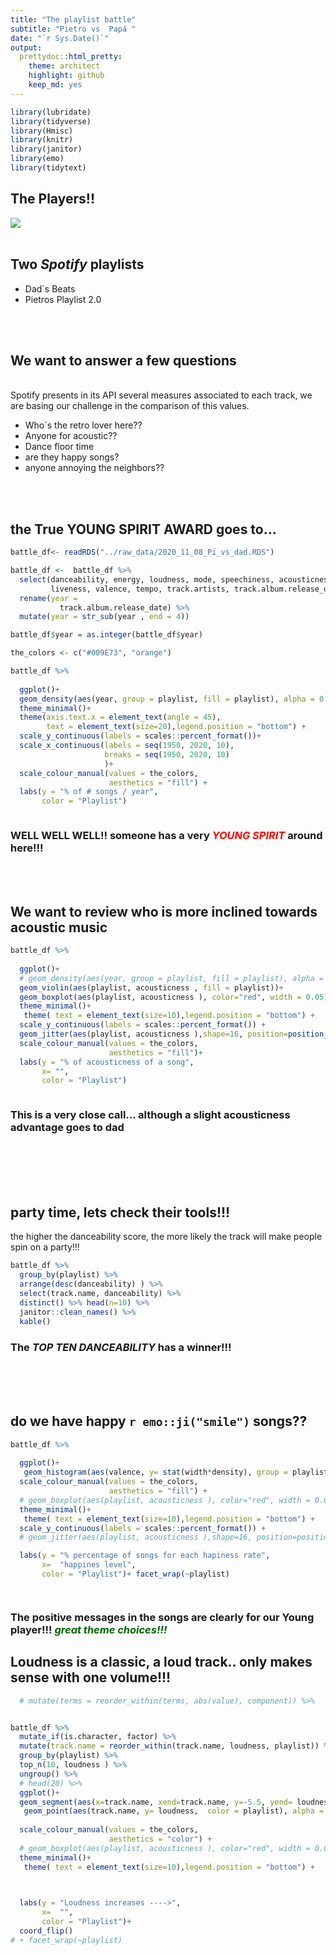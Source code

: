 ```yaml
---
title: "The playlist battle"
subtitle: "Pietro vs  Papá "
date: "`r Sys.Date()`"
output:
  prettydoc::html_pretty:
    theme: architect
    highlight: github
    keep_md: yes
---
```


```r
library(lubridate)
library(tidyverse)
library(Hmisc)
library(knitr)
library(janitor)
library(emo)
library(tidytext)
```



## The Players!!
 ![](Pi_dad.jpeg)
<br>
<br>

## Two *Spotify* playlists

- Dad`s Beats
- Pietros Playlist 2.0

<br>
<br>


## We want to answer a few questions

<br>
Spotify presents in its API several measures associated to each track, we are basing our challenge in the comparison of this values.
<br>

- Who´s the retro lover here??
- Anyone for acoustic??
- Dance floor time
- are they happy songs?
- anyone annoying the neighbors??

<br>
<br>

## the True **YOUNG SPIRIT AWARD** goes to...

```r
battle_df<- readRDS("../raw_data/2020_11_08_Pi_vs_dad.RDS")

battle_df <-  battle_df %>%  
  select(danceability, energy, loudness, mode, speechiness, acousticness, instrumentalness,
         liveness, valence, tempo, track.artists, track.album.release_date, playlist, track.name) %>% unnest(track.artists) %>% 
  rename(year = 
           track.album.release_date) %>% 
  mutate(year = str_sub(year , end = 4))

battle_df$year = as.integer(battle_df$year)

the_colors <- c("#009E73", "orange")

battle_df %>% 
  
  ggplot()+
  geom_density(aes(year, group = playlist, fill = playlist), alpha = 0.7)+
  theme_minimal()+
  theme(axis.text.x = element_text(angle = 45),
        text = element_text(size=20),legend.position = "bottom") +
  scale_y_continuous(labels = scales::percent_format())+
  scale_x_continuous(labels = seq(1950, 2020, 10),
                     breaks = seq(1950, 2020, 10)
                     )+
  scale_colour_manual(values = the_colors,
                      aesthetics = "fill") +
  labs(y = "% of # songs / year",
       color = "Playlist")



```

### WELL WELL WELL!! someone has a very <span style="color:red"> *YOUNG SPIRIT* </span>  around here!!!

<br>
<br>

## We want to review who is more inclined towards acoustic music


```r
battle_df %>% 
  
  ggplot()+
  # geom_density(aes(year, group = playlist, fill = playlist), alpha = 0.5)+
  geom_violin(aes(playlist, acousticness , fill = playlist))+
  geom_boxplot(aes(playlist, acousticness ), color="red", width = 0.05) +
  theme_minimal()+
   theme( text = element_text(size=10),legend.position = "bottom") +
  scale_y_continuous(labels = scales::percent_format()) +
  geom_jitter(aes(playlist, acousticness ),shape=16, position=position_jitter(0.05), alpha = 0.5) +
  scale_colour_manual(values = the_colors,
                      aesthetics = "fill")+
  labs(y = "% of acousticness of a song",
       x= "",
       color = "Playlist")



```

### This is a very close call... although a slight acousticness advantage goes to dad
<br>
<br>
<br>
<br>

##  party time, lets check their tools!!!
the higher the danceability score, the more likely the track will make people spin on a party!!!

```r

battle_df %>% 
  group_by(playlist) %>% 
  arrange(desc(danceability) ) %>% 
  select(track.name, danceability) %>% 
  distinct() %>% head(n=10) %>%
  janitor::clean_names() %>% 
  kable()

```

### The <span style="color:blue50"> *TOP TEN DANCEABILITY* </span> has a winner!!!


<br>
<br>
<br>

## do we have happy `r emo::ji("smile")` songs??

```r

battle_df %>% 
  
  ggplot()+
   geom_histogram(aes(valence, y= stat(width*density), group = playlist, fill = playlist), alpha = 0.7, bins = 10)+
  scale_colour_manual(values = the_colors,
                      aesthetics = "fill") +
  # geom_boxplot(aes(playlist, acousticness ), color="red", width = 0.05) +
  theme_minimal()+
   theme( text = element_text(size=10),legend.position = "bottom") +
  scale_y_continuous(labels = scales::percent_format()) +
  # geom_jitter(aes(playlist, acousticness ),shape=16, position=position_jitter(0.05), alpha = 0.5) +

  labs(y = "% percentage of songs for each hapiness rate",
       x=  "happines level",
       color = "Playlist")+ facet_wrap(~playlist)




```

### The positive messages in the songs are clearly for our Young player!!! <span style="color:darkgreen"> *great theme choices!!!* </span> 




## Loudness is a classic, a loud track.. only makes sense with one volume!!!


```r
  # mutate(terms = reorder_within(terms, abs(value), component)) %>%


battle_df %>%
  mutate_if(is.character, factor) %>% 
  mutate(track.name = reorder_within(track.name, loudness, playlist)) %>% 
  group_by(playlist) %>% 
  top_n(10, loudness ) %>% 
  ungroup() %>% 
  # head(20) %>% 
  ggplot()+
  geom_segment(aes(x=track.name, xend=track.name, y=-5.5, yend= loudness ) ) +
   geom_point(aes(track.name, y= loudness,  color = playlist), alpha = 1, size = 4)+
 
  scale_colour_manual(values = the_colors,
                      aesthetics = "color") +
  # geom_boxplot(aes(playlist, acousticness ), color="red", width = 0.05) +
  theme_minimal()+
   theme( text = element_text(size=10),legend.position = "bottom") +
 


  labs(y = "Loudness increases ---->",
       x=  "",
       color = "Playlist")+
  coord_flip()
# + facet_wrap(~playlist)



```



